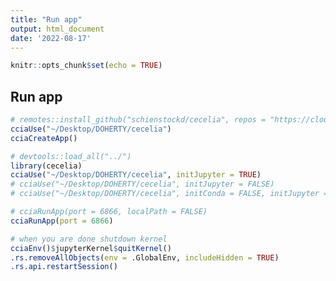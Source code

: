 ```yaml
---
title: "Run app"
output: html_document
date: '2022-08-17'
---
```


```r
knitr::opts_chunk$set(echo = TRUE)
```

## Run app

```r
# remotes::install_github("schienstockd/cecelia", repos = "https://cloud.r-project.org")
cciaUse("~/Desktop/DOHERTY/cecelia")
cciaCreateApp()
```


```r
# devtools::load_all("../")
library(cecelia)
cciaUse("~/Desktop/DOHERTY/cecelia", initJupyter = TRUE)
# cciaUse("~/Desktop/DOHERTY/cecelia", initJupyter = FALSE)
# cciaUse("~/Desktop/DOHERTY/cecelia", initConda = FALSE, initJupyter = FALSE)

# cciaRunApp(port = 6866, localPath = FALSE)
cciaRunApp(port = 6866)
```


```r
# when you are done shutdown kernel
cciaEnv()$jupyterKernel$quitKernel()
.rs.removeAllObjects(env = .GlobalEnv, includeHidden = TRUE)
.rs.api.restartSession()
```

